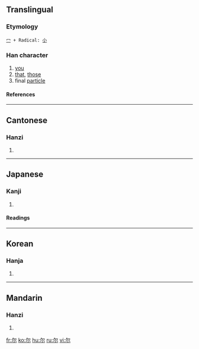 {{see|爾}}

==Translingual==
===Etymology===
 [[冖]] + Radical: [[小]]
===Han character===
{{Han char|rn=42|rad=小|as=02|sn=5|four=|canj=弓火 (NF)}}
# [[you]]
# [[that]], [[those]]
# final [[particle]]
====References====
{{Han ref|kx=0297.011|dkj=07479|dj=0591.030|hdz=10562.030|uh=5C14|ud=23572}}
----
==Cantonese==
===Hanzi===
{{yue-hanzi|jyut=|y=yi5}}
# {{defn|Cantonese}}
----
==Japanese==
===Kanji===
{{ja-kanji|grade=|rs=小02}}
# {{defn|Japanese}} 
====Readings====
{{ja-readings|on=[[じ]] (ji), [[に]] (ni)|kun=[[なんじ]] (nanji), [[その]] (sono), [[しかり]] (shikari)}}
----
==Korean==
===Hanja===
{{ko-hanja|hangeul=이|rv=i|mr=i}}
# {{defn|Korean}}
----
==Mandarin==
===Hanzi===
{{cmn-hanzi|tra=爾|pin=[[ěr]] (er3)|wg=erh<sup>3</sup>}}
# {{defn|Mandarin}}

[[fr:尔]]
[[ko:尔]]
[[hu:尔]]
[[ru:尔]]
[[vi:尔]]